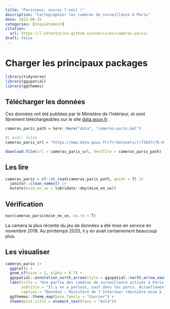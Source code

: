 ```yaml
---
title: "Parisiens, ouvrez l'oeil !"
description: "Cartographier les caméras de surveillance à Paris"
date: 2023-06-25
categories: [Inquiètement]
citation: 
  url: https://l-attestation.github.io/exercices/cameras-paris/ 
draft: false
---
```


# Charger les principaux packages

```r
library(tidyverse)
library(ggspatial)
library(ggthemes)
```


## Télécharger les données

Ces données ont été publiées par le Ministère de l'Intérieur, et sont librement téléchargeables sur le site [data.gouv.fr](https://www.data.gouv.fr/fr/datasets/videoprotection-implantation-des-cameras-kml-ods/) *.*

```r
cameras_paris_path = here::here("data", "cameras-paris.kml")
```

```r
#| eval: false
cameras_paris_url = "https://www.data.gouv.fr/fr/datasets/r/73b97c76-0f79-451b-9576-ccc61af7dfcf"

download.file(url = cameras_paris_url, destfile = cameras_paris_path)
```


## Les lire

```r
cameras_paris = sf::st_read(cameras_paris_path, quiet = T) |> 
  janitor::clean_names() |> 
  mutate(mise_en_se = lubridate::dmy(mise_en_se))
```

## Vérification

```r
max(cameras_paris$mise_en_se, na.rm = T)
```

La camera la plus récente du jeu de données a été mise en service en novembre 2018. Au printemps 2020, il y en avait certainement beaucoup plus.

## Les visualiser

```r
cameras_paris |> 
  ggplot() +
  geom_sf(size = 1, alpha = 0.7) +
  ggspatial::annotation_north_arrow(style = ggspatial::north_arrow_nautical()) +
  labs(title = "Une partie des caméras de surveillance actives à Paris au printemps 2020",
       subtitle = "Il y en a partout, sauf dans les parcs. Actuellement on en compte beaucoup plus.",
       caption = "Données : Ministère de l'Intérieur (dernière mise à jour en novembre 2018)") +
  ggthemes::theme_map(base_family = "Courier") +
  theme(plot.title = element_text(face = "bold"))
```
